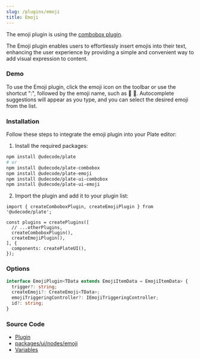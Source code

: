 ```yaml
---
slug: /plugins/emoji
title: Emoji
---
```


The emoji plugin is using the [combobox plugin](/docs/plugins/combobox).

The Emoji plugin enables users to effortlessly insert emojis into their text, enhancing the user experience by providing a simple and convenient way to add visual expression to content.

### Demo

To use the Emoji plugin, click the emoji icon on the toolbar or use the shortcut ":", followed by the emoji name, such as :apple: 🍎. Autocomplete suggestions will appear as you type, and you can select the desired emoji from the list.




<EmojiSandpack />


### Installation

Follow these steps to integrate the emoji plugin into your Plate editor:


1. Install the required packages:

```bash npm2yarn
npm install @udecode/plate
# or
npm install @udecode/plate-combobox
npm install @udecode/plate-emoji
npm install @udecode/plate-ui-combobox
npm install @udecode/plate-ui-emoji
```

2. Import the plugin and add it to your plugin list:

```tsx
import { createComboboxPlugin, createEmojiPlugin } from '@udecode/plate';

const plugins = createPlugins([
  // ...otherPlugins,
  createComboboxPlugin(),
  createEmojiPlugin(),
], {
  components: createPlateUI(),
});
```


### Options

```ts
interface EmojiPlugin<TData extends EmojiItemData = EmojiItemData> {
  trigger?: string;
  createEmoji?: CreateEmoji<TData>;
  emojiTriggeringController?: IEmojiTriggeringController;
  id?: string;
}
```

### Source Code

- [Plugin](https://github.com/udecode/plate/blob/main/packages/nodes/emoji/src/createEmojiPlugin.ts)
- [packages/ui/nodes/emoji](https://github.com/udecode/plate/tree/main/packages/ui/nodes/emoji/src)
- [Variables](https://github.com/udecode/plate/blob/main/apps/www/src)
